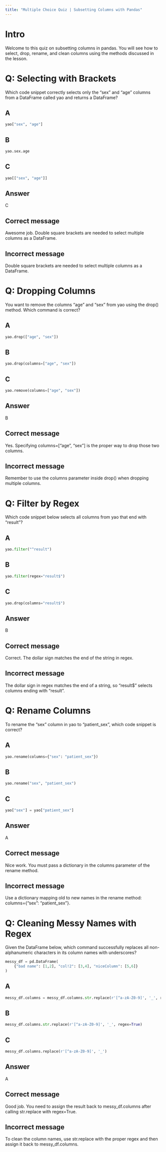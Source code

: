 ```yaml
---
title: "Multiple Choice Quiz | Subsetting Columns with Pandas"
---
```


# Intro

Welcome to this quiz on subsetting columns in pandas. You will see how to select, drop, rename, and clean columns using the methods discussed in the lesson.

# Q: Selecting with Brackets

Which code snippet correctly selects only the "sex" and "age" columns from a DataFrame called yao and returns a DataFrame?

## A

```python
yao["sex", "age"]
```

## B

```python
yao.sex.age
```

## C

```python
yao[["sex", "age"]]
```

## Answer

C

## Correct message

Awesome job. Double square brackets are needed to select multiple columns as a DataFrame.

## Incorrect message

Double square brackets are needed to select multiple columns as a DataFrame.

# Q: Dropping Columns

You want to remove the columns "age" and "sex" from yao using the drop() method. Which command is correct?

## A

```python
yao.drop(["age", "sex"])
```

## B

```python
yao.drop(columns=["age", "sex"])
```

## C

```python
yao.remove(columns=["age", "sex"])
```

## Answer

B

## Correct message

Yes. Specifying columns=["age", "sex"] is the proper way to drop those two columns.

## Incorrect message

Remember to use the columns parameter inside drop() when dropping multiple columns.

# Q: Filter by Regex

Which code snippet below selects all columns from yao that end with "result"?

## A

```python
yao.filter("^result")
```

## B

```python
yao.filter(regex="result$")
```

## C

```python
yao.drop(columns="result$")
```

## Answer

B

## Correct message

Correct. The dollar sign matches the end of the string in regex.

## Incorrect message

The dollar sign in regex matches the end of a string, so "result$" selects columns ending with "result".

# Q: Rename Columns

To rename the "sex" column in yao to "patient_sex", which code snippet is correct?

## A

```python
yao.rename(columns={"sex": "patient_sex"})
```

## B

```python
yao.rename("sex", "patient_sex")
```

## C

```python
yao["sex"] = yao["patient_sex"]
```

## Answer

A

## Correct message

Nice work. You must pass a dictionary in the columns parameter of the rename method.

## Incorrect message

Use a dictionary mapping old to new names in the rename method: columns={"sex": "patient_sex"}.

# Q: Cleaning Messy Names with Regex

Given the DataFrame below, which command successfully replaces all non-alphanumeric characters in its column names with underscores?

```python
messy_df = pd.DataFrame(
    {"bad name": [1,2], "col!2": [3,4], "niceColumn": [5,6]}
)
```

## A

```python
messy_df.columns = messy_df.columns.str.replace(r'[^a-zA-Z0-9]', '_', regex=True)
```

## B

```python
messy_df.columns.str.replace(r'[^a-zA-Z0-9]', '_', regex=True)
```

## C

```python
messy_df.columns.replace(r'[^a-zA-Z0-9]', '_')
```

## Answer

A

## Correct message

Good job. You need to assign the result back to messy_df.columns after calling str.replace with regex=True.

## Incorrect message

To clean the column names, use str.replace with the proper regex and then assign it back to messy_df.columns.